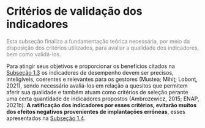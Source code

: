 # Critérios de validação dos indicadores

[Esta subseção finaliza a fundamentação teórica necessária, por meio da disposição dos critérios utilizados, para avaliar a qualidade dos indicadores, bem como validá-los.]{style="color: gray"}

Para atingir seus objetivos e proporcionar os benefícios citados na [Subseção 1.3](/o/AZWDclIWFqqJuBEvyQWk/s/ws6bIBOPv2tLRHdwbB7y/1.-apresentacao/1.3-objetivos-e-beneficios-da-medicao-de-desempenho) os indicadores de desempenho devem ser precisos, inteligíveis, coerentes e relevantes para os gestores (Mustea; Mihiţ; Lobonţ, 2021), sendo necessário avaliá-los em relação a quesitos que permitem aferir sua qualidade e também atuam como critérios de seleção perante uma certa quantidade de indicadores propostos (Ambrozewicz, 2015; ENAP, 2021b). **A ratificação dos indicadores por esses critérios, evitarão muitos dos efeitos negativos** **provenientes de implantações errôneas**, esses apresentados na [Subseção 1.4](/o/AZWDclIWFqqJuBEvyQWk/s/ws6bIBOPv2tLRHdwbB7y/1.-apresentacao/1.4-consequencias-indesejadas-e-limitacoes-da-medicao-de-desempenho).
